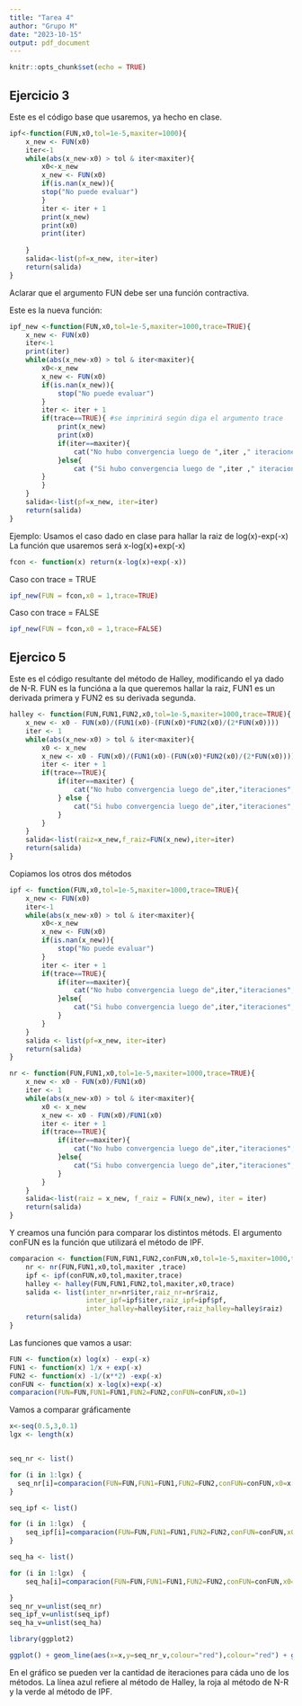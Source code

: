 ```yaml
---
title: "Tarea 4"
author: "Grupo M"
date: "2023-10-15"
output: pdf_document
---
```


```r
knitr::opts_chunk$set(echo = TRUE)
```

## Ejercicio 3

Este es el código base que usaremos, ya hecho en clase.

```r
ipf<-function(FUN,x0,tol=1e-5,maxiter=1000){
	x_new <- FUN(x0)
	iter<-1
	while(abs(x_new-x0) > tol & iter<maxiter){
		x0<-x_new
		x_new <- FUN(x0)
		if(is.nan(x_new)){
		stop("No puede evaluar")
		}
		iter <- iter + 1
		print(x_new)
		print(x0)
		print(iter)
		
	}
	salida<-list(pf=x_new, iter=iter)
	return(salida)
}
```

Aclarar que el argumento FUN debe ser una función contractiva.


Este es la nueva función:
```r
ipf_new <-function(FUN,x0,tol=1e-5,maxiter=1000,trace=TRUE){
    x_new <- FUN(x0)
    iter<-1
    print(iter)
    while(abs(x_new-x0) > tol & iter<maxiter){
        x0<-x_new
        x_new <- FUN(x0)
        if(is.nan(x_new)){
            stop("No puede evaluar")
        }
        iter <- iter + 1
        if(trace==TRUE){ #se imprimirá según diga el argumento trace
            print(x_new)
            print(x0)
            if(iter==maxiter){
                cat("No hubo convergencia luego de ",iter ," iteraciones ","\n")
            }else{
                cat ("Si hubo convergencia luego de ",iter ," iteraciones","\n")
        }
        }
    }
    salida<-list(pf=x_new, iter=iter)
    return(salida)
}
```
Ejemplo:
Usamos el caso dado en clase para hallar la raiz de log(x)-exp(-x)
La función que usaremos será x-log(x)+exp(-x)
```r
fcon <- function(x) return(x-log(x)+exp(-x))
```
Caso con trace = TRUE
```r
ipf_new(FUN = fcon,x0 = 1,trace=TRUE)
```
Caso con trace = FALSE
```r
ipf_new(FUN = fcon,x0 = 1,trace=FALSE)
```

## Ejercico 5

Este es el código resultante del método de Halley, modificando el ya dado de N-R.
FUN es la funcióna a la que queremos hallar la raiz, FUN1 es un derivada primera y FUN2 es su derivada segunda.

```r

halley <- function(FUN,FUN1,FUN2,x0,tol=1e-5,maxiter=1000,trace=TRUE){
    x_new <- x0 - FUN(x0)/(FUN1(x0)-(FUN(x0)*FUN2(x0)/(2*FUN(x0))))
    iter <- 1
    while(abs(x_new-x0) > tol & iter<maxiter){
        x0 <- x_new
        x_new <- x0 - FUN(x0)/(FUN1(x0)-(FUN(x0)*FUN2(x0)/(2*FUN(x0))))
        iter <- iter + 1
        if(trace==TRUE){
            if(iter==maxiter) {
                cat("No hubo convergencia luego de",iter,"iteraciones","\n")
            } else {
                cat("Si hubo convergencia luego de",iter,"iteraciones","\n")
            }
        }
    }
    salida<-list(raiz=x_new,f_raiz=FUN(x_new),iter=iter) 
    return(salida)
}
```

Copiamos los otros dos métodos

```r
ipf <- function(FUN,x0,tol=1e-5,maxiter=1000,trace=TRUE){
    x_new <- FUN(x0)
    iter<-1
    while(abs(x_new-x0) > tol & iter<maxiter){
        x0<-x_new
        x_new <- FUN(x0)
        if(is.nan(x_new)){
            stop("No puede evaluar")
        }
        iter <- iter + 1
        if(trace==TRUE){
	        if(iter==maxiter){
		        cat("No hubo convergencia luego de",iter,"iteraciones","\n")
	        }else{
		        cat("Si hubo convergencia luego de",iter,"iteraciones","\n")
	        }
	    }
    }
    salida <- list(pf=x_new, iter=iter)
    return(salida)
}

nr <- function(FUN,FUN1,x0,tol=1e-5,maxiter=1000,trace=TRUE){
	x_new <- x0 - FUN(x0)/FUN1(x0)
	iter <- 1
	while(abs(x_new-x0) > tol & iter<maxiter){
		x0 <- x_new
		x_new <- x0 - FUN(x0)/FUN1(x0)
		iter <- iter + 1
	    if(trace==TRUE){
	        if(iter==maxiter){
		        cat("No hubo convergencia luego de",iter,"iteraciones","\n")
	        }else{
		        cat("Si hubo convergencia luego de",iter,"iteraciones","\n")
	        }
	    }
    }
	salida<-list(raiz = x_new, f_raiz = FUN(x_new), iter = iter)
	return(salida)
}
```
Y creamos una función para comparar los distintos métods. El argumento conFUN es la función que utilizará el método de IPF.
```r
comparacion <- function(FUN,FUN1,FUN2,conFUN,x0,tol=1e-5,maxiter=1000,trace=FALSE){
    nr <- nr(FUN,FUN1,x0,tol,maxiter ,trace)
    ipf <- ipf(conFUN,x0,tol,maxiter,trace) 
    halley <- halley(FUN,FUN1,FUN2,tol,maxiter,x0,trace)
    salida <- list(inter_nr=nr$iter,raiz_nr=nr$raiz,
                   inter_ipf=ipf$iter,raiz_ipf=ipf$pf,
                   inter_halley=halley$iter,raiz_halley=halley$raiz)
    return(salida)
}
```
Las funciones que vamos a usar:
```r
FUN <- function(x) log(x) - exp(-x)
FUN1 <- function(x) 1/x + exp(-x)
FUN2 <- function(x) -1/(x**2) -exp(-x)
conFUN <- function(x) x-log(x)+exp(-x)
comparacion(FUN=FUN,FUN1=FUN1,FUN2=FUN2,conFUN=conFUN,x0=1)
```
Vamos a comparar gráficamente

```r

x<-seq(0.5,3,0.1)
lgx <- length(x)


seq_nr <- list()

for (i in 1:lgx) {   
  seq_nr[i]=comparacion(FUN=FUN,FUN1=FUN1,FUN2=FUN2,conFUN=conFUN,x0=x[i])$inter_nr
}

seq_ipf <- list()

for (i in 1:lgx)  {
    seq_ipf[i]=comparacion(FUN=FUN,FUN1=FUN1,FUN2=FUN2,conFUN=conFUN,x0=x[i])$inter_ipf
}

seq_ha <- list()

for (i in 1:lgx)  {
    seq_ha[i]=comparacion(FUN=FUN,FUN1=FUN1,FUN2=FUN2,conFUN=conFUN,x0=x[i])$inter_ha

}
seq_nr_v=unlist(seq_nr)
seq_ipf_v=unlist(seq_ipf)
seq_ha_v=unlist(seq_ha)

library(ggplot2)

ggplot() + geom_line(aes(x=x,y=seq_nr_v,colour="red"),colour="red") + geom_line(aes(x=x,y=seq_ipf_v),colour="green") + geom_line(aes(x=x,y=seq_ha_v),colour="blue") + xlab("Valores de x") + ylab("Iteraciones")

```

En el gráfico se pueden ver la cantidad de iteraciones para cáda uno de los métodos. La línea azul refiere al método de Halley, la roja al método de N-R y la verde al método de IPF.



